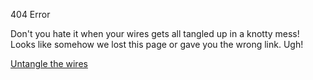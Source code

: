 
<Seo title="404" />

<PageHeader>404 Error</PageHeader>

Don't you hate it when your wires gets all tangled up in a knotty mess! Looks like somehow we lost this page or gave you the wrong link. Ugh!

[Untangle the wires](/)
